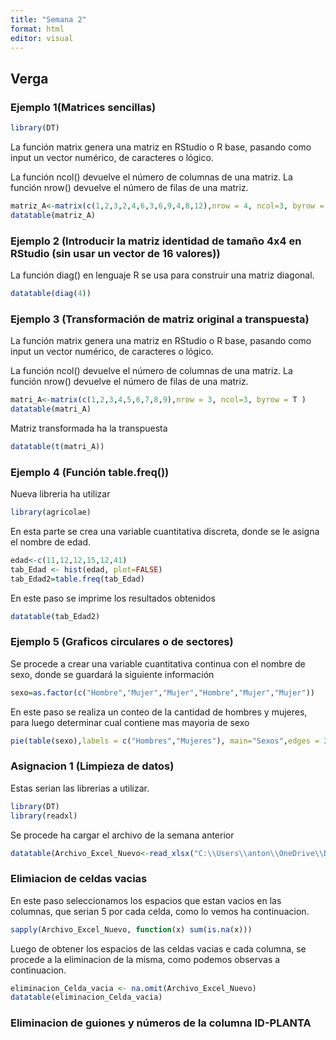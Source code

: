```yaml
---
title: "Semana 2"
format: html
editor: visual
---
```


## Verga

### Ejemplo 1(Matrices sencillas)

```r
library(DT)
```

La función matrix genera una matriz en RStudio o R base, pasando como input un vector numérico, de caracteres o lógico.

La función ncol() devuelve el número de columnas de una matriz. La función nrow() devuelve el número de filas de una matriz.

```r
matriz_A<-matrix(c(1,2,3,2,4,6,3,6,9,4,8,12),nrow = 4, ncol=3, byrow = T )
datatable(matriz_A)
```

### Ejemplo 2 (Introducir la matriz identidad de tamaño 4x4 en RStudio (sin usar un vector de 16 valores))

La función diag() en lenguaje R se usa para construir una matriz diagonal.

```r
datatable(diag(4))
```

### Ejemplo 3 (Transformación de matriz original a transpuesta)

La función matrix genera una matriz en RStudio o R base, pasando como input un vector numérico, de caracteres o lógico.

La función ncol() devuelve el número de columnas de una matriz. La función nrow() devuelve el número de filas de una matriz.

```r
matri_A<-matrix(c(1,2,3,4,5,6,7,8,9),nrow = 3, ncol=3, byrow = T )
datatable(matri_A)
```

Matriz transformada ha la transpuesta

```r
datatable(t(matri_A))
```

### Ejemplo 4 (Función table.freq())


Nueva libreria ha utilizar

```r
library(agricolae)
```

En esta parte se crea una variable cuantitativa discreta, donde se le asigna el nombre de edad.

```r
edad<-c(11,12,12,15,12,41)
tab_Edad <- hist(edad, plot=FALSE)
tab_Edad2=table.freq(tab_Edad)
```

En este paso se imprime los resultados obtenidos

```r
datatable(tab_Edad2)
```

### Ejemplo 5 (Graficos circulares o de sectores)

Se procede a crear una variable cuantitativa continua con el nombre de sexo, donde se guardará la siguiente información

```r
sexo=as.factor(c("Hombre","Mujer","Mujer","Hombre","Mujer","Mujer"))
```

En este paso se realiza un conteo de la cantidad de hombres y mujeres, para luego determinar cual contiene mas mayoria de sexo

```r
pie(table(sexo),labels = c("Hombres","Mujeres"), main="Sexos",edges = 200)
```

### Asignacion 1 (Limpieza de datos)

Estas serian las librerias a utilizar.

```r
library(DT)
library(readxl)
```

Se procede ha cargar el archivo de la semana anterior

```r
datatable(Archivo_Excel_Nuevo<-read_xlsx("C:\\Users\\anton\\OneDrive\\Documentos\\Ejemplos_R\\datos_energia.xlsx"))
```

### Elimiacion de celdas vacias

En este paso seleccionamos los espacios que estan vacios en las columnas, que serian 5 por cada celda, como lo vemos ha continuacion.

```r
sapply(Archivo_Excel_Nuevo, function(x) sum(is.na(x)))
```

Luego de obtener los espacios de las celdas vacias e cada columna, se procede a la eliminacion de la misma, como podemos observas a continuacion.

```r
eliminacion_Celda_vacia <- na.omit(Archivo_Excel_Nuevo)
datatable(eliminacion_Celda_vacia)
```

### Eliminacion de guiones y números de la columna ID-PLANTA
